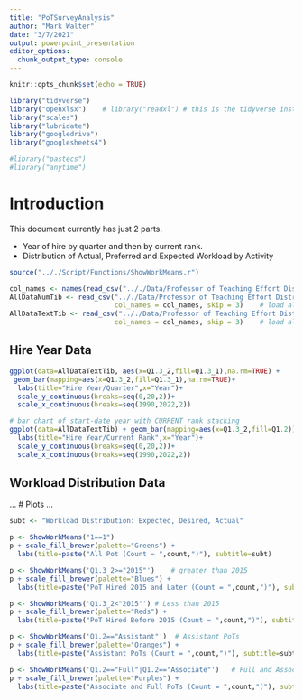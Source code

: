 ```yaml
---
title: "PoTSurveyAnalysis"
author: "Mark Walter"
date: "3/7/2021"
output: powerpoint_presentation
editor_options: 
  chunk_output_type: console
---
```


```r
knitr::opts_chunk$set(echo = TRUE)

library("tidyverse")
library("openxlsx")    # library("readxl") # this is the tidyverse installed package
library("scales")
library("lubridate")
library("googledrive")
library("googlesheets4")

#library("pastecs")
#library("anytime")

```

# Introduction

This document currently has just 2 parts. 

* Year of hire by quarter and then by current rank. 
* Distribution of Actual, Preferred and Expected Workload by Activity

```r
source(".././Script/Functions/ShowWorkMeans.r")

col_names <- names(read_csv(".././Data/Professor of Teaching Effort Distribution and Support Survey_February 24, 2021_21.37_NumChoice.csv", n_max = 0))
AllDataNumTib <- read_csv(".././Data/Professor of Teaching Effort Distribution and Support Survey_February 24, 2021_21.37_NumChoice.csv",
                          col_names = col_names, skip = 3)    # load all data
AllDataTextTib <- read_csv(".././Data/Professor of Teaching Effort Distribution and Support Survey_February 24, 2021_22.13_TextChoice.csv",
                          col_names = col_names, skip = 3)    # load all data

```

## Hire Year Data


```r
ggplot(data=AllDataTextTib, aes(x=Q1.3_2,fill=Q1.3_1),na.rm=TRUE) + 
 geom_bar(mapping=aes(x=Q1.3_2,fill=Q1.3_1),na.rm=TRUE)+
  labs(title="Hire Year/Quarter",x="Year")+
  scale_y_continuous(breaks=seq(0,20,2))+
  scale_x_continuous(breaks=seq(1990,2022,2))

# bar chart of start-date year with CURRENT rank stacking
ggplot(data=AllDataTextTib) + geom_bar(mapping=aes(x=Q1.3_2,fill=Q1.2))+
  labs(title="Hire Year/Current Rank",x="Year")+
  scale_y_continuous(breaks=seq(0,20,2))+
  scale_x_continuous(breaks=seq(1990,2022,2))
```


## Workload Distribution Data

...
# Plots
...


```r
subt <- "Workload Distribution: Expected, Desired, Actual"

p <- ShowWorkMeans("1==1")
p + scale_fill_brewer(palette="Greens") +
  labs(title=paste("All Pot (Count = ",count,")"), subtitle=subt)
```

```r
p <- ShowWorkMeans('Q1.3_2>="2015"')    # greater than 2015
p + scale_fill_brewer(palette="Blues") +
  labs(title=paste("PoT Hired 2015 and Later (Count = ",count,")"), subtitle=subt)
```

```r
p <- ShowWorkMeans('Q1.3_2<"2015"') # Less than 2015 
p + scale_fill_brewer(palette="Reds") +
  labs(title=paste("PoT Hired Before 2015 (Count = ",count,")"), subtitle=subt)
```

```r
p <- ShowWorkMeans('Q1.2=="Assistant"')  # Assistant PoTs
p + scale_fill_brewer(palette="Oranges") +
  labs(title=paste("Assistant PoTs (Count = ",count,")"), subtitle=subt)
```

```r
p <- ShowWorkMeans('Q1.2=="Full"|Q1.2=="Associate"')   # Full and Associate PoTs
p + scale_fill_brewer(palette="Purples") +
  labs(title=paste("Associate and Full PoTs (Count = ",count,")"), subtitle=subt)
```


